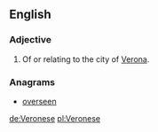 {{also|veronese}}
==English==

===Adjective===
{{en-adj}}

# Of or relating to the city of [[Verona]].

===Anagrams===
* [[overseen#English|overseen]]

[[de:Veronese]]
[[pl:Veronese]]